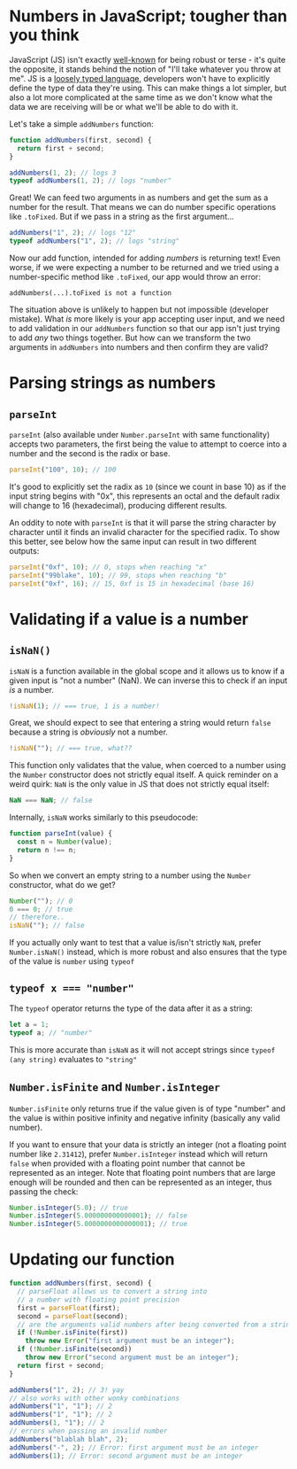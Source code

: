 # Numbers in JavaScript; tougher than you think

JavaScript (JS) isn't exactly [well-known](https://github.com/denysdovhan/wtfjs) for being robust or terse - it's quite the opposite, it stands behind the notion of "I'll take whatever you throw at me". JS is a [loosely typed language](https://en.wikipedia.org/wiki/Strong_and_weak_typing), developers won't have to explicitly define the type of data they're using. This can make things a lot simpler, but also a lot more complicated at the same time as we don't know what the data we are receiving will be or what we'll be able to do with it.

Let's take a simple `addNumbers` function:

```js
function addNumbers(first, second) {
  return first + second;
}
```

```js
addNumbers(1, 2); // logs 3
typeof addNumbers(1, 2); // logs "number"
```

Great! We can feed two arguments in as numbers and get the sum as a number for the result. That means we can do number specific operations like `.toFixed`. But if we pass in a string as the first argument...

```js
addNumbers("1", 2); // logs "12"
typeof addNumbers("1", 2); // logs "string"
```

Now our add function, intended for adding _numbers_ is returning text! Even worse, if we were expecting a number to be returned and we tried using a number-specific method like `.toFixed`, our app would throw an error:

`addNumbers(...).toFixed is not a function`

The situation above is unlikely to happen but not impossible (developer mistake). What _is_ more likely is your app accepting user input, and we need to add validation in our `addNumbers` function so that our app isn't just trying to add _any_ two things together. But how can we transform the two arguments in `addNumbers` into numbers and then confirm they are valid?

# Parsing strings as numbers

## `parseInt`

`parseInt` (also available under `Number.parseInt` with same functionality) accepts two parameters, the first being the value to attempt to coerce into a number and the second is the radix or base.

```js
parseInt("100", 10); // 100
```

It's good to explicitly set the radix as `10` (since we count in base 10) as if the input string begins with "0x", this represents an octal and the default radix will change to 16 (hexadecimal), producing different results.

An oddity to note with `parseInt` is that it will parse the string character by character until it finds an invalid character for the specified radix. To show this better, see below how the same input can result in two different outputs:

```js
parseInt("0xf", 10); // 0, stops when reaching "x"
parseInt("99blake", 10); // 99, stops when reaching "b"
parseInt("0xf", 16); // 15, 0xf is 15 in hexadecimal (base 16)
```

# Validating if a value is a number

## `isNaN()`

`isNaN` is a function available in the global scope and it allows us to know if a given input is "not a number" (NaN). We can inverse this to check if an input _is_ a number.

```js
!isNaN(1); // === true, 1 is a number!
```

Great, we should expect to see that entering a string would return `false` because a string is _obviously_ not a number.

```js
!isNaN(""); // === true, what??
```

This function only validates that the value, when coerced to a number using the `Number` constructor does not strictly equal itself. A quick reminder on a weird quirk: `NaN` is the only value in JS that does not strictly equal itself:

```js
NaN === NaN; // false
```

Internally, `isNaN` works similarly to this pseudocode:

```js
function parseInt(value) {
  const n = Number(value);
  return n !== n;
}
```

So when we convert an empty string to a number using the `Number` constructor, what do we get?

```js
Number(""); // 0
0 === 0; // true
// therefore..
isNaN(""); // false
```

If you actually only want to test that a value is/isn't strictly `NaN`, prefer `Number.isNaN()` instead, which is more robust and also ensures that the type of the value is `number` using `typeof`

## `typeof x === "number"`

The `typeof` operator returns the type of the data after it as a string:

```js
let a = 1;
typeof a; // "number"
```

This is more accurate than `isNaN` as it will not accept strings since `typeof (any string)` evaluates to `"string"`

## `Number.isFinite` and `Number.isInteger`

`Number.isFinite` only returns true if the value given is of type "number" and the value is within positive infinity and negative infinity (basically any valid number).

If you want to ensure that your data is strictly an integer (not a floating point number like `2.31412`), prefer `Number.isInteger` instead which will return `false` when provided with a floating point number that cannot be represented as an integer. Note that floating point numbers that are large enough will be rounded and then can be represented as an integer, thus passing the check:

```js
Number.isInteger(5.0); // true
Number.isInteger(5.000000000000001); // false
Number.isInteger(5.0000000000000001); // true
```

# Updating our function

```js
function addNumbers(first, second) {
  // parseFloat allows us to convert a string into
  // a number with floating point precision
  first = parseFloat(first);
  second = parseFloat(second);
  // are the arguments valid numbers after being converted from a string?
  if (!Number.isFinite(first))
    throw new Error("first argument must be an integer");
  if (!Number.isFinite(second))
    throw new Error("second argument must be an integer");
  return first + second;
}
```

```js
addNumbers("1", 2); // 3! yay
// also works with other wonky combinations
addNumbers("1", "1"); // 2
addNumbers("1", "1"); // 2
addNumbers(1, "1"); // 2
// errors when passing an invalid number
addNumbers("blablah blah", 2);
addNumbers("-", 2); // Error: first argument must be an integer
addNumbers(1); // Error: second argument must be an integer
```

<!--[PROPERTIES]
- slug: 'numbers-in-javascript'
  title: 'Numbers in JavaScript'
  description: "Simple, innocuous methods which will trip you up when working with numbers in JavaScript"
  image: cover.jpeg
  createdAt: 1627826463001
  location: 'posts/numbers-in-javascript.mdx'
  difficulty: Intermediate
  readTimeMins: 5
  coverAuthor: Nick Hillier
  coverAuthorUrl: https://unsplash.com/@nhillier
  author: Nevulo
  labels:
    - programming
    - javascript
-->

